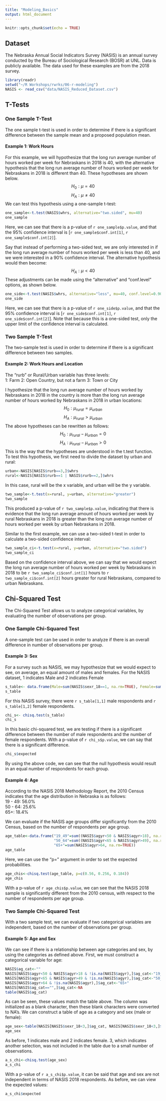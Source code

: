 ```yaml
---
title: "Modeling_Basics"
output: html_document
---
```


```r
knitr::opts_chunk$set(echo = TRUE)
```

## Dataset

The Nebraska Annual Social Indicators Survey (NASIS) is an annual survey conducted
by the Bureau of Sociological Research (BOSR) at UNL. Data is publicly available.
The data used for these examples are from the 2018 survey.

```r
library(readr)
setwd("~/R Workshops/rwrks/06-r-modeling")
NASIS <- read_csv("data/NASIS_Reduced_Dataset.csv")
```

## T-Tests

### One Sample T-Test

The one sample t-test is used in order to determine if there is a significant difference
between the sample mean and a proposed population mean.

#### Example 1: Work Hours

For this example, we will hypothesize that the long run average number of hours
worked per week for Nebraskans in 2018 is 40, with the alternative hypothesis that
the long run average number of hours worked per week for Nebraskans in 2018 is different than 40. 
These hypotheses are shown below.
$$
H_0: \mu=40
$$
$$
H_A: \mu \ne 40
$$
We can test this hypothesis using a one-sample t-test:
```r
one_sample<-t.test(NASIS$whrs, alternative="two.sided", mu=40)
one_sample
```
Here, we can see that there is a p-value of `r one_sample$p.value`, and that the
95% confidence interval is [`r one_sample$conf.int[1]`, `r one_sample$conf.int[2]`].  

Say that instead of performing a two-sided test, we are only interested in if the
long run average number of hours worked per week is less than 40, and we were interested
in a 90% confidence interval. The alternative hypothesis would then become:
$$
H_A: \mu <40
$$
These adjustments can be made using the "alternative" and "conf.level" options,
as shown below.

```r
one_side<-t.test(NASIS$whrs, alternative="less", mu=40, conf.level=0.90)
one_side
```
Here, we can see that there is a p-value of `r one_side$p.value`, and that the
95% confidence interval is [`r one_side$conf.int[1]`, `r one_side$conf.int[2]`].
Note that because this is a one-sided test, only the upper limit of the confidence
interval is calculated.

### Two Sample T-Test

The two-sample test is used in order to determine if there is a significant difference
between two samples. 

#### Example 2: Work Hours and Location

The "rurb" or Rural/Urban variable has three levels:  
1: Farm
2: Open Country, but not a farm
3: Town or City

I hypothesize that the long run average number of hours worked by Nebraskans in 2018
in the country is more than the long run average number of hours worked by Nebraskans
in 2018 in urban locations:
$$
H_0: \mu_{rural}=\mu_{urban}
$$
$$
H_A: \mu_{rural}>\mu_{urban}
$$
The above hypotheses can be rewritten as follows:
$$
H_0: \mu_{rural}-\mu_{urban}=0
$$
$$
H_A: \mu_{rural}-\mu_{urban}>0
$$
This is the way that the hypotheses are understood in the t.test function.  
To test this hypothesis, we first need to divide the dataset by urban and rural:
```r
urban<-NASIS[NASIS$rurb==3,]$whrs
rural<-NASIS[NASIS$rurb==1 | NASIS$rurb==2,]$whrs
```

In this case, rural will be the x variable, and urban will be the y variable.

```r
two_sample<-t.test(x=rural, y=urban, alternative="greater")
two_sample
```
This produced a p-value of `r two_sample$p.value`, indicating that there is evidence
that the long run average amount of hours worked per week by rural Nebraskans in 2018 is greater
than the long run average number of hours worked per week by urban Nebraskans in 2018.  

Similar to the first example, we can use a two-sided t-test in order to calculate
a two-sided confidence interval:

```r
two_sample_ci<-t.test(x=rural, y=urban, alternative="two.sided")
two_sample_ci
```
Based on the confidence interval above, we can say that we would expect the 
long run average number of hours worked per week by Nebraskans in 2018 to be 
`r two_sample_ci$conf.int[1]` hours to `r two_sample_ci$conf.int[2]` hours greater
for rural Nebraskans, compared to urban Nebraskans.

## Chi-Squared Test

The Chi-Squared Test allows us to analyze categorical variables, by evaluating 
the number of observations per group.

### One Sample Chi-Squared Test

A one-sample test can be used in order to analyze if there is an overall
difference in number of observations per group.

#### Example 3: Sex

For a survey such as NASIS, we may hypothesize that we would expect to see, on
average, an equal amount of males and females. For the NASIS dataset,
1 indicates Male and 2 indicates Female

```r
s_table<- data.frame(Male=sum(NASIS$sexr_18==1, na.rm=TRUE), Female=sum(NASIS$sexr_18==2, na.rm=TRUE))
s_table
```

For this NASIS survey, there were `r s_table[1,1]` male respondents and
`r s_table[1,2]` female respondents. 
```r
chi_s<- chisq.test(s_table)
chi_s
```

In this basic chi-squared test, we are testing if there is a significant difference
between the number of male respondents and the number of female respondents. With
a p-value of `r chi_s$p.value`, we can say that there is a significant difference.

```r
chi_s$expected
```
By using the above code, we can see that the null hypothesis would result in 
an equal number of respondents for each group.

#### Example 4: Age

According to the NASIS 2018 Methodology Report, the 2010 Census indicates that
the age distribution in Nebraska is as follows:  
19 - 49: 56.0%  
50 - 64: 25.6%  
65+:  18.4%  

We can evaluate if the NASIS age groups differ significantly from the 2010 Census,
based on the number of respondents per age group.
```r
age_table<-data.frame("19_49"=sum((NASIS$agyr<50 & NASIS$agyr>18), na.rm=TRUE),
                      "50_64"=sum((NASIS$agyr<65 & NASIS$agyr>49), na.rm=TRUE),
                      "65+"=sum(NASIS$agyr>64, na.rm=TRUE))
age_table
```
Here, we can use the "p=" argument in order to set the expected probabilities.
```r
age_chis<-chisq.test(age_table, p=c(0.56, 0.256, 0.184))
age_chis
```

With a p-value of `r age_chis$p.value`, we can see that the NASIS 2018 sample
is significantly different from the 2010 census, with respect to the number of 
respondents per age group.

### Two Sample Chi-Squared Test

With a two sample test, we can evaluate if two categorical variables are independent,
based on the number of observations per group.

#### Example 5: Age and Sex

We can see if there is a relationship between age categories and sex, by using
the categories as defined above. First, we must construct a categorical variable for age:
```r
NASIS$ag_cat<-""
NASIS[NASIS$agyr<50 & NASIS$agyr>18 & !is.na(NASIS$agyr),]$ag_cat<-"19_49"
NASIS[NASIS$agyr<65 & NASIS$agyr>49 & !is.na(NASIS$agyr),]$ag_cat<-"50_64"
NASIS[NASIS$agyr>64 & !is.na(NASIS$agyr),]$ag_cat<-"65+"
NASIS[NASIS$ag_cat=="",]$ag_cat<-NA
table(NASIS$ag_cat)
```
As can be seen, these values match the table above. The column was initialized
as a blank character, then these blank characters were converted to NA's. We
can construct a table of age as a category and sex (male or female):
```r
age_sex<-table(NASIS[NASIS$sexr_18<3,]$ag_cat, NASIS[NASIS$sexr_18<3,]$sexr_18)
age_sex
```
As before, 1 indicates male and 2 indicates female. 3, which indicates another selection,
was not included in the table due to a small number of observations.
```r
a_s_chi<-chisq.test(age_sex)
a_s_chi
```

With a p-value of `r a_s_chi$p.value`, it can be said that age and sex are not
independent in terms of NASIS 2018 respondents. As before, we can view the
expected values:
```r
a_s_chi$expected
```